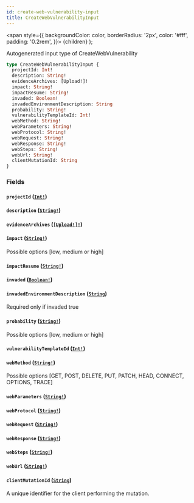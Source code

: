 ```yaml
---
id: create-web-vulnerability-input
title: CreateWebVulnerabilityInput
---
```


<span
style={{
      backgroundColor: color,
      borderRadius: '2px',
      color: '#fff',
      padding: '0.2rem',
    }}>
{children}
</span>
);

Autogenerated input type of CreateWebVulnerability

```graphql
type CreateWebVulnerabilityInput {
  projectId: Int!
  description: String!
  evidenceArchives: [Upload!]!
  impact: String!
  impactResume: String!
  invaded: Boolean!
  invadedEnvironmentDescription: String
  probability: String!
  vulnerabilityTemplateId: Int!
  webMethod: String!
  webParameters: String!
  webProtocol: String!
  webRequest: String!
  webResponse: String!
  webSteps: String!
  webUrl: String!
  clientMutationId: String
}
```

### Fields

#### `projectId` ([`Int!`](/api/graphql/documentation/scalars/int))

#### `description` ([`String!`](/api/graphql/documentation/scalars/string))

#### `evidenceArchives` ([`[Upload!]!`](/api/graphql/documentation/scalars/upload))

#### `impact` ([`String!`](/api/graphql/documentation/scalars/string))

Possible options [low, medium or high]

#### `impactResume` ([`String!`](/api/graphql/documentation/scalars/string))

#### `invaded` ([`Boolean!`](/api/graphql/documentation/scalars/boolean))

#### `invadedEnvironmentDescription` ([`String`](/api/graphql/documentation/scalars/string))

Required only if invaded true

#### `probability` ([`String!`](/api/graphql/documentation/scalars/string))

Possible options [low, medium or high]

#### `vulnerabilityTemplateId` ([`Int!`](/api/graphql/documentation/scalars/int))

#### `webMethod` ([`String!`](/api/graphql/documentation/scalars/string))

Possible options [GET, POST, DELETE, PUT, PATCH, HEAD, CONNECT, OPTIONS, TRACE]

#### `webParameters` ([`String!`](/api/graphql/documentation/scalars/string))

#### `webProtocol` ([`String!`](/api/graphql/documentation/scalars/string))

#### `webRequest` ([`String!`](/api/graphql/documentation/scalars/string))

#### `webResponse` ([`String!`](/api/graphql/documentation/scalars/string))

#### `webSteps` ([`String!`](/api/graphql/documentation/scalars/string))

#### `webUrl` ([`String!`](/api/graphql/documentation/scalars/string))

#### `clientMutationId` ([`String`](/api/graphql/documentation/scalars/string))

A unique identifier for the client performing the mutation.
